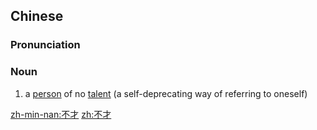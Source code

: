 ==Chinese==
{{zh-forms}}

===Pronunciation===
{{zh-pron
|m=不cái
|mn=put-châi
|cat=n
}}

===Noun===
{{zh-noun}}

# {{lb|zh|literary}} a [[person]] of no [[talent]] (a self-deprecating way of referring to oneself)

[[zh-min-nan:不才]]
[[zh:不才]]
